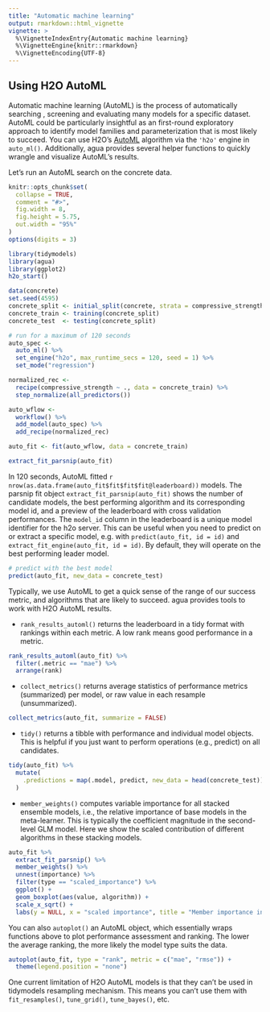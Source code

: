 ```yaml
---
title: "Automatic machine learning"
output: rmarkdown::html_vignette
vignette: >
  %\VignetteIndexEntry{Automatic machine learning}
  %\VignetteEngine{knitr::rmarkdown}
  %\VignetteEncoding{UTF-8}
---
```



## Using H2O AutoML 

Automatic machine learning (AutoML) is the process of automatically searching , screening and evaluating many models for a specific dataset. AutoML could be particularly insightful as an first-round exploratory approach to identify model families and parameterization that is most likely to succeed. You can use H2O's [AutoML](https://docs.h2o.ai/h2o/latest-stable/h2o-docs/automl.html) algorithm via the `'h2o'` engine in `auto_ml()`. Additionally, agua provides several helper functions to quickly wrangle and visualize AutoML's results. 

Let's run an AutoML search on the concrete data. 

```r
knitr::opts_chunk$set(
  collapse = TRUE,
  comment = "#>",
  fig.width = 8,
  fig.height = 5.75,
  out.width = "95%"
)
options(digits = 3)
```

```r
library(tidymodels)
library(agua)
library(ggplot2)
h2o_start()

data(concrete)
set.seed(4595)
concrete_split <- initial_split(concrete, strata = compressive_strength)
concrete_train <- training(concrete_split)
concrete_test  <- testing(concrete_split)

# run for a maximum of 120 seconds
auto_spec <-
  auto_ml() %>%
  set_engine("h2o", max_runtime_secs = 120, seed = 1) %>%
  set_mode("regression")

normalized_rec <-
  recipe(compressive_strength ~ ., data = concrete_train) %>%
  step_normalize(all_predictors())

auto_wflow <-
  workflow() %>%
  add_model(auto_spec) %>%
  add_recipe(normalized_rec)

auto_fit <- fit(auto_wflow, data = concrete_train) 

extract_fit_parsnip(auto_fit)
```

In 120 seconds, AutoML fitted `r nrow(as.data.frame(auto_fit$fit$fit$fit@leaderboard))` models. The parsnip fit object `extract_fit_parsnip(auto_fit)` shows the number of candidate models, the best performing algorithm and its corresponding model id, and a preview 
of the leaderboard with cross validation performances.  The `model_id` column in the leaderboard is a unique model identifier for the h2o server. This can be useful when you need to predict on or extract a specific model, e.g. with `predict(auto_fit, id = id)` and `extract_fit_engine(auto_fit, id = id)`. By default, they will operate on the best performing leader model. 

```r
# predict with the best model 
predict(auto_fit, new_data = concrete_test)
```

Typically, we use AutoML to get a quick sense of the range of our success metric, and algorithms that are likely to succeed. agua provides tools to work with H2O AutoML results. 

- `rank_results_automl()` returns the leaderboard in a tidy format with rankings within each metric. A low rank means good performance in a metric. 

```r
rank_results_automl(auto_fit) %>%
  filter(.metric == "mae") %>% 
  arrange(rank)
```


- `collect_metrics()` returns average statistics of performance metrics (summarized) per model, or raw value in each resample (unsummarized).

```r
collect_metrics(auto_fit, summarize = FALSE)
```

- `tidy()` returns a tibble with performance and individual model objects. This is helpful if you just want to perform operations (e.g., predict) on all candidates. 

```r
tidy(auto_fit) %>%
  mutate(
    .predictions = map(.model, predict, new_data = head(concrete_test))
  )
```

- `member_weights()` computes variable importance for all stacked ensemble models, i.e., the relative importance of base models in the meta-learner. This is typically the coefficient magnitude in the second-level GLM model. Here we show the scaled contribution of different algorithms in these stacking models. 

```r
auto_fit %>% 
  extract_fit_parsnip() %>% 
  member_weights() %>% 
  unnest(importance) %>%
  filter(type == "scaled_importance") %>% 
  ggplot() + 
  geom_boxplot(aes(value, algorithm)) +
  scale_x_sqrt() + 
  labs(y = NULL, x = "scaled importance", title = "Member importance in stacked ensembles")
```


You can also `autoplot()` an AutoML object, which essentially wraps functions above to plot
performance assessment and ranking. The lower the average ranking, the more likely the model type suits the data. 

```r
autoplot(auto_fit, type = "rank", metric = c("mae", "rmse")) + 
  theme(legend.position = "none")
```

One current limitation of H2O AutoML models is that they can't be used in tidymodels
resampling mechanism. This means you can't use them with `fit_resamples()`, `tune_grid()`, `tune_bayes()`, etc. 
